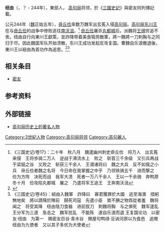 '''纽由'''（{{lang|kr|유유}}，？ - 244年），東部人， [[高句丽|高句丽]]将领，於《[[三國史記|三國史記]]》與密友同列傳記載。

公元244年（[[曹魏|魏]]正始五年），[[毌丘俭|毌丘俭]]率数万魏军出玄菟入侵[[高句丽|高句丽]]。[[高句丽|高句丽]][[东川王|东川王]]在与[[毌丘俭|毌丘俭]]的战争中惨败逃往[[南沃沮|南沃沮]]。<ref>《三国史记/卷17》：二十年　秋八月　魏遣幽州刺史毌丘俭　将万人　出玄菟来侵　王将歩骑二万人　逆战于沸流水上　败之　斩首三千余级　又引兵再战于梁貊之谷　又败之　斩获三千余人　王谓诸将曰　魏之大兵　反不如我之小兵　毌丘俭者魏之名将　今日命在我掌握之中乎　乃领铁骑五千　进而撃之　俭为方阵　决死而战　我军大溃　死者一万八千余人　王以一千余骑　奔鸭原　冬十月　俭攻陷丸都城　屠之　乃遣将军王追王　王奔南沃沮 </ref> [[毌丘俭|毌丘俭]]屠杀[[丸都城|丸都城]]后，派魏将[[王頎|王頎]]穷追不舍。纽由自行向東川王獻策，並詐降带着美食犒劳敵軍，將一魏將一刀刺胸与之同归于尽。因此魏国军队开始溃散，东川王成功发起反攻复国。曹魏自乐浪撤退後，東川王以紐由為首功作為追思。<ref>{{Cite web |url=http://www.confucianism.com.cn/html/lishi/2289408.html |title=毌丘俭东征攻克高句丽首都 |access-date=2010-10-17 |archive-url=https://web.archive.org/web/20081120204224/http://www.confucianism.com.cn/html/lishi/2289408.html |archive-date=2008-11-20 |dead-url=yes }}</ref><ref>《三国史记/卷45》：紐由入魏軍　詐降曰　寡君獲罪於大國　逃至海濱　措躬無地矣　將以請降於陣前　歸死司寇　先遣小臣　致不腆之物爲從者羞　魏将闻之　将受其降　纽由隐刀食器　进前拔刀　刺魏将胸　与之俱死　魏军遂乱　王分军为三道　急击之　魏军扰乱　不能陈　遂自乐浪而退 王复国论功　以密友·纽由　为第一　赐密友巨谷·青木谷　赐屋句鸭绿·豆讷河原以为食邑　追赠纽由为九使者　又以其子多优为大使者</ref>

== 相关条目 ==
*[[密友_(高句麗)|密友]]

== 参考资料 ==
<div class="references-small">
<references />
</div>

==外部链接==

*[http://ent.ifeng.com/phoenixtv/83927973111005184/20060915/887835.shtml 高句丽历史上的著名人物] {{Wayback|url=http://ent.ifeng.com/phoenixtv/83927973111005184/20060915/887835.shtml |date=20190730192315 }}

[[Category:3世紀人物|Category:3世紀人物]]
[[Category:高句丽将领|Category:高句丽将领]]
[[Category:高句麗人|Category:高句麗人]]